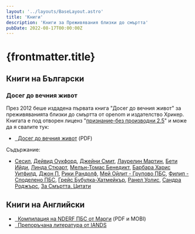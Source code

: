 ```yaml
---
layout: '../layouts/BaseLayout.astro'
title: 'Книги'
description: 'Книги за Преживявания близки до смъртта'
pubDate: 2022-08-17T00:00:00Z
---
```


# {frontmatter.title}

## Книги на Български

### Досег до вечния живот

През 2012 беше издадена първата книга "Досег до вечния живот" за преживяванията близки до смъртта от openom и издателство Хрикер. Книгата е под отворен лиценз "[признание-без производни 2.5](http://creativecommons.org/licenses/by-nd/2.5/bg/)" и може да я свалите тук:

- [<SVGBook1/>&nbsp; Досег до вечния живот](/files/doseg_do_vecnia_jivot.pdf) (PDF)

Съдържание:
- [Сесил](/nde/cecil/), [Дейвид Оукфорд](/nde/david-oakford/), [Джейни Смит](/nde/jayne-smith/), [Лаурелин Мартин](/nde/laurelynn-martin/), [Бети Ийди](/nde/betty-eadie/), [Линда Стюарт](/nde/linda-stewart/), [Мелън-Томас Бенедикт](/nde/mellen-thomas-benedict/), [Барбара Харис Уитфилд](/nde/barbara-harris-whitfield/), [Джон П](/nde/johnp/), [Рики Рандолф](/nde/ricky-randolph/), [Мей Ойлит - Групово ПБС](/nde/group-may-eulitt/), [Филип - Споделено ПБС](/nde/shared-phillip/), [Грейс Бубулка-Хатмейкър](/nde/grace-bubulka-hatmaker/), [Ранел Уолис](/nde/ranelle-wallace/), [Сандра Роджърс](/nde/sandra-rogers/), [За Смъртта, Цитати](/pages/death-quotes/)

## Книги на Английски

- [<SVGBook2/>&nbsp; Компилация на NDERF ПБС от Марги](https://www.nderf.org/catalog.htm) (PDF и MOBI)
- [<SVGBook3/>&nbsp; Препоръчана литература от IANDS](https://iands.org/resources/education/recommended-reading.html)
